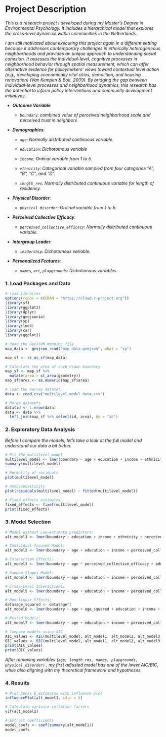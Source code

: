 # Project Description

*This is a research project I developed during my Master's Degree in Environmental Psychology. It includes a hierarchical model that explores the cross-level dynamics within communities in the Netherlands.*

*I am still motivated about executing this project again in a different setting because it addresses contemporary challenges in ethnically heterogeneous neighborhoods and provides an unique approach to understanding social cohesion. It assesses the individual-level, cognitive processes in neighborhood behavior through spatial measurement, which can offer alternative evidence for policymakers' views toward contextual level action (e.g., developing economically vital cities, demolition, and housing renovation) (Van Kempen & Bolt, 2009). By bridging the gap between individual-level processes and neighborhood dynamics, this research has the potential to inform policy interventions and community development initiatives.*

-   ***Outcome Variable***

    -   *`boundary`: combined value of perceived neighborhood scale and perceived trust in neighbors*

-   ***Demographics**:*

    -   *`age`: Normally distributed continuous variable.*

    -   *`education`: Dichotomous variable*

    -   *`income`: Ordinal variable from 1 to 5.*

    -   *`ethnicity`: Categorical variable sampled from four categories "A", "B", "C", and "D".*

    -   *`length_res`: Normally distributed continuous variable for length of residency.*

-   ***Physical Disorder**:*

    -   *`physical_disorder`: Ordinal variable from 1 to 5.*

-   ***Perceived Collective Efficacy**:*

    -   *`perceived_collective_efficacy`: Normally distributed continuous variable.*

-   ***Intergroup Leader**:*

    -   *`leadership`: Dichotomous variable.*

-   ***Personalized Features**:*

    -   *`names`, `art`, `playgrounds`: Dichotomous variables*

### 1. Load Packages and Data

```r
# Load libraries
options(repos = c(CRAN = "https://cloud.r-project.org"))
library(sf)
library(ggplot2)
library(dplyr)
library(geojsonio)
library(sp)
library(lme4)
library(car)
library(ggplot2)

# Read the GeoJSON mapping file
map_data <- geojson_read("map_data.geojson", what = "sp")

map_sf <- st_as_sf(map_data)

# Calculate the area of each drawn boundary
map_sf <- map_sf %>%
  mutate(area = st_area(geometry))
map_sf$area <- as.numeric(map_sf$area)
```

```r
# Load the survey dataset
data <- read.csv("multilevel_model_data.csv")

# Merge datasets
data$id <- 1:nrow(data)
data <- data %>%
  left_join(map_sf %>% select(id, area), by = "id")
```

### 2. Exploratory Data Analysis

*Before I compare the models, let's take a look at the full model and understand our data a bit better.*

```r
# Fit the multilevel model
multilevel_model <- lmer(boundary ~ age + education + income + ethnicity + length_res + physical_disorder + perceived_collective_efficacy + facilities + names + art + playgrounds + leadership + (1 | neighborhood_id), data = data)
summary(multilevel_model)

# Normality of residuals
plot(multilevel_model)

# Homoscedasticity
plot(residuals(multilevel_model) ~ fitted(multilevel_model))

# Fixed effects estimates
fixed_effects <- fixef(multilevel_model)
print(fixed_effects)
```

### 3. Model Selection

```r
# Model without Low-estimate predictors:
alt_model1 <- lmer(boundary ~ education + income + ethnicity + perceived_collective_efficacy + facilities + art + leadership + (1 | neighborhood_id), data = data)

# Individual-focused Model:
alt_model2 <- lmer(boundary ~ age + education + income + perceived_collective_efficacy + (1 | neighborhood_id), data = data)

# Interaction Effects:
alt_model3 <- lmer(boundary ~ age * perceived_collective_efficacy + education + income + length_res + physical_disorder + facilities + names + art + playgrounds + leadership + (1 | neighborhood_id), data = data)

# Random Slopes Model:
alt_model4 <- lmer(boundary ~ age + education + income + perceived_collective_efficacy + (age + education + income + perceived_collective_efficacy | neighborhood_id), data = data)

# Cross-Level Interactions:
alt_model5 <- lmer(boundary ~ age + education + income + perceived_collective_efficacy + facilities + names + art + playgrounds + leadership + (age + education + income + perceived_collective_efficacy | neighborhood_id), data = data)

# Non-linear Effects:
data$age_squared <- data$age^2
alt_model6 <- lmer(boundary ~ age + age_squared + education + income + perceived_collective_efficacy + (1 | neighborhood_id), data = data)

# Nested Models:
alt_model7 <- lmer(boundary ~ age + education + income + perceived_collective_efficacy + (1 | neighborhood_id) + (1 + age | neighborhood_id), data = data)

# Compare models using AIC
AIC_values <- AIC(multilevel_model, alt_model1, alt_model2, alt_model3, alt_model4, alt_model5, alt_model6, alt_model7)
BIC_values <- BIC(multilevel_model, alt_model1, alt_model2, alt_model3, alt_model4, alt_model5, alt_model6, alt_model7)
print(AIC_values)
print(BIC_values)
```

*After removing variables (`age, length_res, names, playgrounds, physical_disorder)` , my first adjusted model has one of the lower AIC/BIC, while also aligning with my theoretical framework and hypotheses.*

### 4. Results

```r
# Plot Cooks D estimates with influence plot
influencePlot(alt_model1, id.n = 5)

# Calculate variance inflation factors
vif(alt_model1)

# Extract coefficients
model_coefs <- coef(summary(alt_model1))
model_coefs
```
